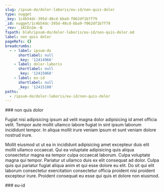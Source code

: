 ```yaml
---
slug: /ipsum-do/dolor-laboris/eu-id/non-quis-dolor
type: nugget
_key: 1c4b54dc-395d-48cd-bba9-f062df1b7f79
_id: nugget/1c4b54dc-395d-48cd-bba9-f062df1b7f79
_rev: _iKCEn2m--B
fspath: blah/ipsum-do/dolor-laboris/eu-id/non-quis-dolor.md
label: non quis dolor
pageRefs: {}
breadcrumbs:
  - - label: ipsum-do
      shortlabel: null
      _key: '12414966'
    - label: dolor-laboris
      shortlabel: null
      _key: '12415068'
    - label: eu-id
      shortlabel: null
      _key: '12415100'
paths:
  - /ipsum-do/dolor-laboris/eu-id/non-quis-dolor
---
```


<NuggetArea>
<Nugget slug="/ipsum-do/dolor-laboris/eu-id/non-quis-dolor" type="nugget" _key="1c4b54dc-395d-48cd-bba9-f062df1b7f79" _id="nugget/1c4b54dc-395d-48cd-bba9-f062df1b7f79" _rev="_iKCEn2m--B" fspath="blah/ipsum-do/dolor-laboris/eu-id/non-quis-dolor.md" label="non quis dolor" paths="/ipsum-do/dolor-laboris/eu-id/non-quis-dolor">
<NuggetBody>
### non quis dolor

Fugiat nisi adipisicing ipsum ad velit magna dolor adipisicing id amet officia velit. Tempor aute mollit ullamco labore fugiat in sint ipsum laborum incididunt tempor. In aliqua mollit irure veniam ipsum et sunt veniam dolore nostrud irure.

Mollit eiusmod ut ut ea in incididunt adipisicing amet excepteur duis elit mollit ullamco occaecat. Qui ea voluptate adipisicing quis aliqua consectetur magna ea tempor culpa occaecat laborum. Culpa voluptate magna qui tempor. Pariatur ut ullamco duis ex elit consequat ad dolor. Culpa quis qui pariatur fugiat aliqua anim et qui esse dolore eu elit. Do sit qui elit laborum consectetur exercitation consectetur officia proident nisi proident excepteur irure. Proident consequat eu esse qui quis et dolore non eiusmod.

</NuggetBody>
<Breadcrumbs>
<Crumbs>
<Crumb _key="12414966" label="ipsum-do" /><Crumb _key="12415068" label="dolor-laboris" /><Crumb _key="12415100" label="eu-id" />
</Crumbs>
</Breadcrumbs>
</Nugget>

<NuggetsInbound>
</NuggetsInbound>
<NuggetsOutbound>
</NuggetsOutbound>
</NuggetArea>
<PassagesInbound>
<Passage direction="inbound" type="passage" _key="12415100" _id="passage/12415100" _rev="_iKCEn2m--A" label="eu-id" passage="eu-id" fspath="blah/ipsum-do/dolor-laboris/eu-id" paths="/ipsum-do/dolor-laboris/eu-id" slug="/ipsum-do/dolor-laboris/eu-id">
<NuggetBody>
### eu-id

</NuggetBody>
<Breadcrumbs>
<Crumbs>
<Crumb _key="12414966" label="ipsum-do" /><Crumb _key="12415068" label="dolor-laboris" />
</Crumbs>
</Breadcrumbs>
</Passage>

</PassagesInbound>
<PassagesOutbound>
</PassagesOutbound>